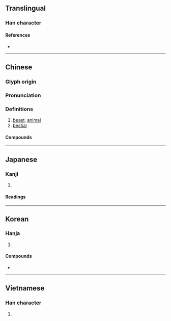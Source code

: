 {{also|獣|兽}}
{{character info/new}}
==Translingual==
{{Han simplified forms|獸|獣|兽}}

===Han character===
{{Han char|rn=94|rad=犬|as=15|sn=19|four=63634|canj=RRIK,XRRIK|ids=⿰嘼犬}}

====References====
* {{Han ref|kx=0721.030|dkj=20775|dj=1132.190|hdz=21375.050|uh=7378|ud=29560|bh=C37E|bd=50046}}

----

==Chinese==
{{zh-forms|s=兽}}

===Glyph origin===
{{Han etyl}}

===Pronunciation===
{{zh-pron
|m=shòu
|m-s=
|c=sau3
|c-t=
|g=
|h=pfs=chhu
|j=
|mb=siu̿
|md=séu
|mn=siù
|mn-t=
|w=2seu
|x=
|mc=y
|oc=y
|ma=
|cat=n,a
}}

===Definitions===
{{zh-hanzi}}

# [[beast]], [[animal]]
# [[bestial]]

====Compounds====
{{zh-der|獸姦:[[bestiality]] {{gloss|sexual activity}}|噴香獸|孤獸|怪獸|困獸之鬥|如鳥獸散|害獸|人面獸心|困獸|困獸猶鬥|獸醫學|百獸|禽獸|獸心人面|獸性|獸圈|禽獸不如|瑰禽怪獸|禽奔獸遁|瑞獸|百獸率舞|獸心|獸慾|獸力車|毒蛇猛獸|百獸之王|獸睡|瓦獸|珍禽異獸|率獸食人|獸醫|獸聚鳥散|獸環|獸炭|獸媒花|獸伏|猛獸|狼子獸心|皮翼獸|獸行|海獸|洪水猛獸|銅獸|蟄獸|野獸派|衣冠禽獸|野獸|飛禽走獸|鴨嘴獸|鳥獸行|鳥獸散|鳥獸|經濟怪獸|食蟻獸|藥獸|鎮墓獸|走獸|豕交獸畜}}

----

==Japanese==
{{ja-kanji forms|獣|獸}}

===Kanji===
{{ja-kanji|grade=|rs=犬15|shin=獣}}

# {{defn|lang=ja|sort=犬15}}

====Readings====
{{ja-readings
|goon=しゅ
|kanon=しゅう
|kanyoon=じゅう
|kun=けもの-, けだもの-
}}

----

==Korean==

===Hanja===
{{ko-hanja|hangeul=수|eumhun=|mr=su|y=swu}}

# {{defn|lang=ko|sort=犬15}}

====Compounds====
* {{ko-l|수간|[[bestiality]] {{gloss|sexual activity}}|獸姦}}

----

==Vietnamese==

===Han character===
{{vi-hantu|[[thú]]|rs=犬15}}

# {{defn|lang=vi|sort=犬15}}